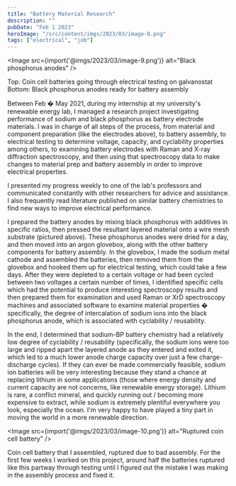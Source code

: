 ```yaml
---
title: "Battery Material Research"
description: ""
pubDate: "Feb 1 2023"
heroImage: "/src/content/imgs/2023/03/image-8.png"
tags: ["electrical", "job"]
---
```


<Image src={import('@imgs/2023/03/image-9.png')} alt="Black phosphorus anodes" />

Top: Coin cell batteries going through electrical testing on galvanostat
Bottom: Black phosphorus anodes ready for battery assembly

Between Feb � May 2021, during my internship at my university's renewable energy lab, I managed a research project investigating performance of sodium and black phosphorus as battery electrode materials. I was in charge of all steps of the process, from material and component preparation (like the electrodes above), to battery assembly, to electrical testing to determine voltage, capacity, and cyclability properties among others, to examining battery electrodes with Raman and X-ray diffraction spectroscopy, and then using that spectroscopy data to make changes to material prep and battery assembly in order to improve electrical properties. 

I presented my progress weekly to one of the lab's professors and communicated constantly with other researchers for advice and assistance. I also frequently read literature published on similar battery chemistries to find new ways to improve electrical performance.

I prepared the battery anodes by mixing black phosphorus with additives in specific ratios, then pressed the resultant layered material onto a wire mesh substrate (pictured above). These phosphorus anodes were dried for a day, and then moved into an argon glovebox, along with the other battery components for battery assembly. In the glovebox, I made the sodium metal cathode and assembled the batteries, then removed them from the glovebox and hooked them up for electrical testing, which could take a few days. After they were depleted to a certain voltage or had been cycled between two voltages a certain number of times, I identified specific cells which had the potential to produce interesting spectroscopy results and then prepared them for examination and used Raman or XrD spectroscopy machines and associated software to examine material properties � specifically, the degree of intercalation of sodium ions into the black phosphorus anode, which is associated with cyclability / reusability.

In the end, I determined that sodium-BP battery chemistry had a relatively low degree of cyclability / reusability (specifically, the sodium ions were too large and ripped apart the layered anode as they entered and exited it, which led to a much lower anode charge capacity over just a few charge-discharge cycles). If they can ever be made commercially feasible, sodium ion batteries will be very interesting because they stand a chance at replacing lithium in some applications (those where energy density and current capacity are not concerns, like renewable energy storage). Lithium is rare, a conflict mineral, and quickly running out / becoming more expensive to extract, while sodium is extremely plentiful everywhere you look, especially the ocean. I'm very happy to have played a tiny part in moving the world in a more renewable direction.

<Image src={import('@imgs/2023/03/image-10.png')} alt="Ruptured coin cell battery" />

Coin cell battery that I assembled, ruptured due to bad assembly. For the first few weeks I worked on this project, around half the batteries ruptured like this partway through testing until I figured out the mistake I was making in the assembly process and fixed it.